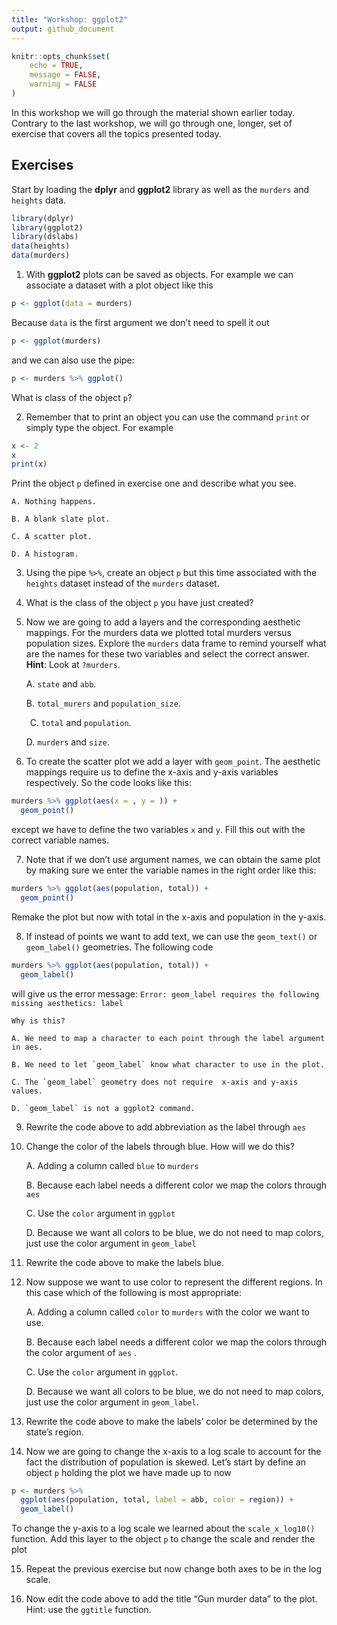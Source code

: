 ```yaml
---
title: "Workshop: ggplot2"
output: github_document
---
```


```r
knitr::opts_chunk$set(
	echo = TRUE,
	message = FALSE,
	warning = FALSE
)
```

In this workshop we will go through the material shown earlier today. Contrary to the last workshop, we will go through one, longer, set of exercise that covers all the topics presented today. 

## Exercises 
Start by loading the __dplyr__ and __ggplot2__ library as well as the `murders` and `heights` data.

```r
library(dplyr)
library(ggplot2)
library(dslabs)
data(heights)
data(murders)
```

1. With __ggplot2__ plots can be saved as objects. For example we can associate a dataset with a plot object like this

```r
p <- ggplot(data = murders)
```

Because `data` is the first argument we don't need to spell it out

```r
p <- ggplot(murders)
```

and we can also use the pipe:

```r
p <- murders %>% ggplot()
```

What is class of the object `p`?

 
2. Remember that to print an object you can use the command `print` or simply type the object. For example

```r
x <- 2
x
print(x)
```

Print the object `p` defined in exercise one and describe what you see.

    A. Nothing happens.

    B. A blank slate plot.
    
    C. A scatter plot.
    
    D. A histogram.

   
3. Using the pipe `%>%`, create an object `p` but this time associated with the `heights` dataset instead of the `murders` dataset. 

4. What is the class of the object `p` you have just created?

5. Now we are going to add a layers and the corresponding aesthetic mappings. For the murders data we plotted total murders versus population sizes. Explore the `murders` data frame to remind yourself what are the names for these two variables and select the correct answer. __Hint__: Look at `?murders`.

    A. `state` and `abb`.

    B. `total_murers` and `population_size`.
    
    C.  `total` and `population`.
    
    D. `murders` and `size`.

6. To create the scatter plot we add a layer with `geom_point`. The aesthetic mappings require us to define the x-axis and y-axis variables respectively. So the code looks like this:

```r
murders %>% ggplot(aes(x = , y = )) +
  geom_point()
```

except we have to define the two variables `x` and `y`. Fill this out with the correct variable names.


7. Note that if we don't use argument names, we can obtain the same plot by making sure we enter the variable names in the right order like this:

```r
murders %>% ggplot(aes(population, total)) +
  geom_point()
```

Remake the plot but now with total in the x-axis and population in the y-axis.


8. If instead of points we want to add text, we can use the `geom_text()` or `geom_label()` geometries. The following code 

```r
murders %>% ggplot(aes(population, total)) +
  geom_label()
```
    
will give us the error message: `Error: geom_label requires the following missing aesthetics: label`

    Why is this?

    A. We need to map a character to each point through the label argument in aes.

    B. We need to let `geom_label` know what character to use in the plot.
  
    C. The `geom_label` geometry does not require  x-axis and y-axis values.
    
    D. `geom_label` is not a ggplot2 command.


9. Rewrite the code above to add abbreviation as the label through `aes`


10. Change the color of the labels through blue. How will we do this?

    A. Adding a column called `blue` to `murders`
  
    B. Because each label needs a different color we map the colors through `aes`

    C. Use the `color` argument in `ggplot`

    D. Because we want all colors to be blue, we do not need to map colors, just use the color argument in `geom_label`


11. Rewrite the code above to make the labels blue.


12. Now suppose we want to use color to represent the different regions. In this case which of the following is most appropriate:

    A. Adding a column called `color` to `murders` with the color we want to use.
    
    B. Because each label needs a different color we map the colors through the color argument of `aes` .

    C. Use the `color` argument in `ggplot`.
    
    D. Because we want all colors to be blue, we do not need to map colors, just use the color argument in `geom_label`.


13. Rewrite the code above to make the labels' color be determined by the state's region.

14. Now we are going to change the x-axis to a log scale to account for the fact the distribution of population is skewed. Let's start by define an object `p` holding the plot we have made up to now

```r
p <- murders %>% 
  ggplot(aes(population, total, label = abb, color = region)) +
  geom_label() 
```

To change the y-axis to a log scale we learned about the `scale_x_log10()` function. Add this layer to the object `p` to change the scale and render the plot


15. Repeat the previous exercise but now change both axes to be in the log scale.

16. Now edit the code above to add the title "Gun murder data" to the plot. Hint: use the `ggtitle` function.
